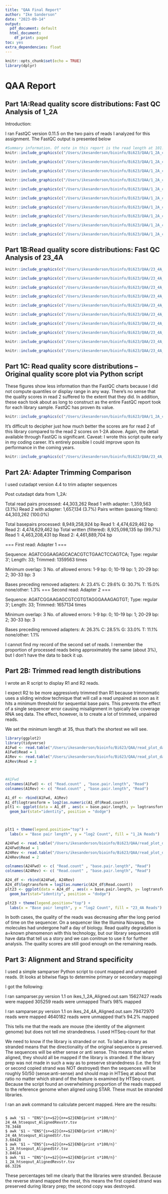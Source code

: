 ```yaml
---
title: "QAA Final Report"
author: "Ike Sanderson"
date: "2023-09-14"
output:
  pdf_document: default
  html_document:
    df_print: paged
toc: yes
extra_dependencies: float
---
```


```r
knitr::opts_chunk$set(echo = TRUE)
library(dplyr)
```

# QAA Report

## Part 1A:Read quality score distributions: Fast QC Analysis of 1_2A

Introduction:

I ran FastQC version 0.11.5 on the two pairs of reads I analyzed for this assignment. The FastQC output is presented below


```r

#Summary information. Of note in this report is the read length at 101. GC content is about .50, which is within the normal range for mouse (avg .51).
knitr::include_graphics(c("/Users/ikesanderson/bioinfo/Bi623/QAA/1_2A_control_S1_L008_R1_001_fastqc/Images-1-2AR1/1-2AR1stats.png","/Users/ikesanderson/bioinfo/Bi623/QAA/1_2A_control_S1_L008_R2_001_fastqc/Images-1-2AR2/1-2AR2stats.png"))

```



```r
knitr::include_graphics(c("/Users/ikesanderson/bioinfo/Bi623/QAA/1_2A_control_S1_L008_R1_001_fastqc/Images-1-2AR1/per-base-quality.png","/Users/ikesanderson/bioinfo/Bi623/QAA/1_2A_control_S1_L008_R2_001_fastqc/Images-1-2AR2/per-base-quality.png"))

```

 
```r
knitr::include_graphics(c("/Users/ikesanderson/bioinfo/Bi623/QAA/1_2A_control_S1_L008_R1_001_fastqc/Images-1-2AR1/per-tile-quality.png","/Users/ikesanderson/bioinfo/Bi623/QAA/1_2A_control_S1_L008_R2_001_fastqc/Images-1-2AR2/per-tile-quality.png"))

```


```r

knitr::include_graphics(c("/Users/ikesanderson/bioinfo/Bi623/QAA/1_2A_control_S1_L008_R1_001_fastqc/Images-1-2AR1/per-sequence-quality.png","/Users/ikesanderson/bioinfo/Bi623/QAA/1_2A_control_S1_L008_R2_001_fastqc/Images-1-2AR2/per-sequence-quality.png"))
```


```r

knitr::include_graphics(c("/Users/ikesanderson/bioinfo/Bi623/QAA/1_2A_control_S1_L008_R1_001_fastqc/Images-1-2AR1/per-base-sequence-content.png","/Users/ikesanderson/bioinfo/Bi623/QAA/1_2A_control_S1_L008_R2_001_fastqc/Images-1-2AR2/per-base-sequence-content.png"))

```




```r

knitr::include_graphics(c("/Users/ikesanderson/bioinfo/Bi623/QAA/1_2A_control_S1_L008_R1_001_fastqc/Images-1-2AR1/per-sequence-gc-content.png","/Users/ikesanderson/bioinfo/Bi623/QAA/1_2A_control_S1_L008_R2_001_fastqc/Images-1-2AR2/per-sequence-gc-content.png"))

```




```r

knitr::include_graphics(c("/Users/ikesanderson/bioinfo/Bi623/QAA/1_2A_control_S1_L008_R1_001_fastqc/Images-1-2AR1/per-base-n-content.png","/Users/ikesanderson/bioinfo/Bi623/QAA/1_2A_control_S1_L008_R2_001_fastqc/Images-1-2AR2/per-base-n-content.png"))

```




```r

knitr::include_graphics(c("/Users/ikesanderson/bioinfo/Bi623/QAA/1_2A_control_S1_L008_R1_001_fastqc/Images-1-2AR1/sequence-length-distribution.png","/Users/ikesanderson/bioinfo/Bi623/QAA/1_2A_control_S1_L008_R2_001_fastqc/Images-1-2AR2/sequence-length-distribution.png"))

```



```r

knitr::include_graphics(c("/Users/ikesanderson/bioinfo/Bi623/QAA/1_2A_control_S1_L008_R1_001_fastqc/Images-1-2AR1/duplication-levels.png","/Users/ikesanderson/bioinfo/Bi623/QAA/1_2A_control_S1_L008_R2_001_fastqc/Images-1-2AR2/duplication-levels.png"))

```


```r

knitr::include_graphics(c("/Users/ikesanderson/bioinfo/Bi623/QAA/1_2A_control_S1_L008_R1_001_fastqc/Images-1-2AR1/kmer-profiles.png","/Users/ikesanderson/bioinfo/Bi623/QAA/1_2A_control_S1_L008_R2_001_fastqc/Images-1-2AR2/kmer-profiles.png"))

```

\newpage

## Part 1B:Read quality score distributions: Fast QC Analysis of 23_4A



```r

knitr::include_graphics(c("/Users/ikesanderson/bioinfo/Bi623/QAA/23_4A_control_S17_L008_R1_001_fastqc/Images-24AR1/23-4AR1stats.png","/Users/ikesanderson/bioinfo/Bi623/QAA/23_4A_control_S17_L008_R2_001_fastqc/Images-24-AR2/23-4AR2stats.png"))

```




```r

knitr::include_graphics(c("/Users/ikesanderson/bioinfo/Bi623/QAA/23_4A_control_S17_L008_R1_001_fastqc/Images-24AR1/per-base-quality.png","/Users/ikesanderson/bioinfo/Bi623/QAA/23_4A_control_S17_L008_R2_001_fastqc/Images-24-AR2/per-base-quality.png"))

```




```r

knitr::include_graphics(c("/Users/ikesanderson/bioinfo/Bi623/QAA/23_4A_control_S17_L008_R1_001_fastqc/Images-24AR1/per-tile-quality.png","/Users/ikesanderson/bioinfo/Bi623/QAA/23_4A_control_S17_L008_R2_001_fastqc/Images-24-AR2/per-tile-quality.png"))

```


```r

knitr::include_graphics(c("/Users/ikesanderson/bioinfo/Bi623/QAA/23_4A_control_S17_L008_R1_001_fastqc/Images-24AR1/per-sequence-quality.png","/Users/ikesanderson/bioinfo/Bi623/QAA/23_4A_control_S17_L008_R2_001_fastqc/Images-24-AR2/per-sequence-quality.png"))

```


```r

knitr::include_graphics(c("/Users/ikesanderson/bioinfo/Bi623/QAA/23_4A_control_S17_L008_R1_001_fastqc/Images-24AR1/per-base-sequence-content.png","/Users/ikesanderson/bioinfo/Bi623/QAA/23_4A_control_S17_L008_R2_001_fastqc/Images-24-AR2/per-base-sequence-content.png"))

```


```r

knitr::include_graphics(c("/Users/ikesanderson/bioinfo/Bi623/QAA/23_4A_control_S17_L008_R1_001_fastqc/Images-24AR1/per-sequence-gc-content.png","/Users/ikesanderson/bioinfo/Bi623/QAA/23_4A_control_S17_L008_R1_001_fastqc/Images-24AR1/per-sequence-gc-content.png"))

```


```r

knitr::include_graphics(c("/Users/ikesanderson/bioinfo/Bi623/QAA/23_4A_control_S17_L008_R1_001_fastqc/Images-24AR1/per-base-n-content.png","/Users/ikesanderson/bioinfo/Bi623/QAA/23_4A_control_S17_L008_R2_001_fastqc/Images-24-AR2/per-base-n-content.png"))
```


```r

knitr::include_graphics(c("/Users/ikesanderson/bioinfo/Bi623/QAA/23_4A_control_S17_L008_R1_001_fastqc/Images-24AR1/sequence-length-distribution.png","/Users/ikesanderson/bioinfo/Bi623/QAA/23_4A_control_S17_L008_R2_001_fastqc/Images-24-AR2/sequence-length-distribution.png"))
```


```r

knitr::include_graphics(c("/Users/ikesanderson/bioinfo/Bi623/QAA/23_4A_control_S17_L008_R1_001_fastqc/Images-24AR1/duplication-levels.png","/Users/ikesanderson/bioinfo/Bi623/QAA/23_4A_control_S17_L008_R2_001_fastqc/Images-24-AR2/duplication-levels.png"))

```


```r

knitr::include_graphics(c("/Users/ikesanderson/bioinfo/Bi623/QAA/23_4A_control_S17_L008_R1_001_fastqc/Images-24AR1/kmer-profiles.png","/Users/ikesanderson/bioinfo/Bi623/QAA/23_4A_control_S17_L008_R2_001_fastqc/Images-24-AR2/kmer-profiles.png"))

```






\newpage

## Part 1C: Read quality score distributions -- Original quality score plot via Python script

These figures show less information than the FastQC charts because I did not compute quantiles or display range in any way. There's no sense that the quality scores in read 2 suffered to the extent that they did. In addition, these each took about as long to construct as the entire FastQC report took for each library sample. FastQC has proven its value.

```r

knitr::include_graphics(c("/Users/ikesanderson/bioinfo/Bi623/QAA/1_2A_control_S1_L008_R1_001.png","/Users/ikesanderson/bioinfo/Bi623/QAA/1_2A_control_S1_L008_R2_001.png"))

```


It's difficult to decipher just how much better the scores are for read 2 of this library compared to the read 2 scores on 1-2A above. Again, the detail available through FastQC is significant. Caveat: I wrote this script quite early in my coding career. It's entirely possible I could improve upon its performance in the coming years.

```r

knitr::include_graphics(c("/Users/ikesanderson/bioinfo/Bi623/QAA/23_4A_control_S17_L008_R1_001.png","/Users/ikesanderson/bioinfo/Bi623/QAA/23_4A_control_S17_L008_R2_001.png"))

```
\newpage
## Part 2A: Adapter Trimming Comparison

I used cutadapt version 4.4 to trim adapter sequences

Post cutadapt data from 1_2A:

Total read pairs processed:         44,303,262
  Read 1 with adapter:               1,359,563 (3.1%)
  Read 2 with adapter:               1,657,134 (3.7%)
Pairs written (passing filters):    44,303,262 (100.0%)

Total basepairs processed: 8,949,258,924 bp
  Read 1: 4,474,629,462 bp
  Read 2: 4,474,629,462 bp
Total written (filtered):  8,925,098,135 bp (99.7%)
  Read 1: 4,463,208,431 bp
  Read 2: 4,461,889,704 bp
    
=== First read: Adapter 1 ===

Sequence: AGATCGGAAGAGCACACGTCTGAACTCCAGTCA; Type: regular 3'; Length: 33; Trimmed: 1359563 times

Minimum overlap: 3
No. of allowed errors:
1-9 bp: 0; 10-19 bp: 1; 20-29 bp: 2; 30-33 bp: 3

Bases preceding removed adapters:
  A: 23.4%
  C: 29.6%
  G: 30.7%
  T: 15.0%
  none/other: 1.3%
=== Second read: Adapter 2 ===

Sequence: AGATCGGAAGAGCGTCGTGTAGGGAAAGAGTGT; Type: regular 3'; Length: 33; Trimmed: 1657134 times

Minimum overlap: 3
No. of allowed errors:
1-9 bp: 0; 10-19 bp: 1; 20-29 bp: 2; 30-33 bp: 3

Bases preceding removed adapters:
  A: 26.3%
  C: 28.5%
  G: 33.0%
  T: 11.1%
  none/other: 1.1%    
    
I cannot find my record of the second set of reads. 
I remember the proportion of processed reads being approximately the same (about 3%), but I don't 
have the data to back it up. 


## Part 2B: Trimmed read length distributions

I wrote an R script to display R1 and R2 reads.

I expect R2 to be more aggressively trimmed than R1 because trimmomatic uses a sliding window 
technique that will call a read unpaired as soon as it hits a minimum threshold for sequential 
base pairs. This prevents the effect of a single sequencer error causing misalignment in 
typically low coverage RNA seq data. The effect, however, is to create a lot of trimmed, unpaired reads.

We set the minimum length at 35, thus that's the shortest we will see.

```r
library(ggplot2)
library(tidyverse)
A1Fwd <- read.table("/Users/ikesanderson/bioinfo/Bi623/QAA/read_plot_data/1_2A_forward_pairedREADS.txt", header = FALSE)
A1Fwd$Read = 1
A1Rev <- read.table("/Users/ikesanderson/bioinfo/Bi623/QAA/read_plot_data/1_2A_reverse_pairedREADS.txt", header = FALSE)
A1Rev$Read = 2



#A1Fwd
colnames(A1Fwd) <- c( "Read.count" , "base.pair.length", "Read")
colnames(A1Rev) <- c( "Read.count" , "base.pair.length", "Read")

A1_df <- rbind(A1Fwd, A1Rev)
A1_df$logtransform = log2(as.numeric(A1_df$Read.count))
plt1 <- ggplot(data = A1_df , aes(x = base.pair.length, y= logtransform, fill = as.character(Read))) +
  geom_bar(stat="identity", position = "dodge") 




```

```r
plt1 + theme(legend.position="top") +
  labs(x = "Base pair length", y = "log2 Count", fill = "1_2A Reads")

```

```r
A24Fwd <- read.table("/Users/ikesanderson/bioinfo/Bi623/QAA/read_plot_data/23_4A_forward_pairedREADS.txt", header = FALSE)
A24Fwd$Read = 1
A24Rev <- read.table("/Users/ikesanderson/bioinfo/Bi623/QAA/read_plot_data/23_4A_reverse_pairedREADS.txt", header = FALSE)
A24Rev$Read = 2

colnames(A24Fwd) <- c( "Read.count" , "base.pair.length", "Read")
colnames(A24Rev) <- c( "Read.count" , "base.pair.length", "Read")

A24_df <- rbind(A24Fwd, A24Rev)
A24_df$logtransform = log2(as.numeric(A24_df$Read.count))
plt23 <- ggplot(data = A24_df , aes(x = base.pair.length, y= logtransform, fill = as.character(Read))) +
  geom_bar(stat="identity", position = "dodge") 

```

```r

plt23 + theme(legend.position="top") +
  labs(x = "Base pair length", y = "log2 Count", fill = "23_4A Reads")
```

In both cases, the quality of the reads was decreasing after the long period of time on the sequencer. 
On a sequencer like the Illumina Novaseq, the molecules had undergone half a day of biology. Read 
quality degradation is a=known phenomenon with this technology, but our library sequences still have 
data that tell us a story and we can conitnue to use it for further analysis. The quality scores are
still good enough on the remaining reads.


## Part 3: Alignment and Strand specificity

I used a simple samparser Python script to count mapped and unmapped reads. (It looks at bitwise 
flags to determine primary or secondary mapping)

I got the following:

I ran samparser.py version 1.1 on ikes_1_2A_Aligned.out.sam
15627427 reads were mapped
305259 reads were unmapped
That's 98% mapped

I ran samparser.py version 1.1 on ikes_24_4A_Aligned.out.sam
79472970 reads were mapped
4640182 reads were unmapped
that's 94.2% mapped

This tells me that the reads are mouse (the identity of the alignment genome) but does not tell me strandedness. I used HTSeq-count for that

We need to know if the library is stranded or not. To label a library as stranded means that the directionality of the original sequence is preserved. The sequences will be either sense or anti sense. This means that when aligned, they should all be mapped if the library is stranded. If the library prep was not made in such a way as to preserve strandedness (i.e. the first or second copied strand was NOT destroyed) then the sequences will be roughly 50/50 (sense:anti-sense) and should map in HTSeq at about that ratio no matter which strand of the feature is examined by HTSeq-count. Because the script found an overwhelming proportion of the reads mapped to the reference genome when aligned using STAR. These must be stranded libraries. 

I ran an awk command to calculate percent mapped. Here are the results:
```

$ awk '$1 ~ "ENS"{s+=$2}{n+=$2}END{print s*100/n}' 24_4A_htseqout_AlignedRevstr.tsv
78.3448
$ awk '$1 ~ "ENS"{s+=$2}{n+=$2}END{print s*100/n}' 24_4A_htseqout_AlignedStr.tsv
3.68428
$ awk '$1 ~ "ENS"{s+=$2}{n+=$2}END{print s*100/n}' 1_2A_htseqout_AlignedStr.tsv
3.84614
$ awk '$1 ~ "ENS"{s+=$2}{n+=$2}END{print s*100/n}' 1_2A_htseqout_AlignedRevstr.tsv
86.3226
```
These percentages tell me clearly that the libraries were stranded. Because the reverse strand mapped the most, this means the first copied strand was preserved during library prep; the second copy was destroyed.




